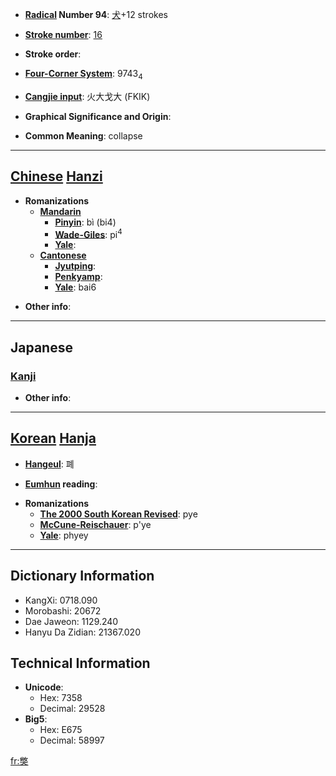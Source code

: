 * '''[[Wiktionary:Chinese radical index| Radical]] Number 94''': [[Wiktionary:Chinese radical index 犬|犬]]+12 strokes

* '''[[Wiktionary:Chinese total strokes index|Stroke number]]''': [[Wiktionary:Chinese total strokes index 16|16]]

* '''Stroke order''': 

* '''[[Wiktionary:Chinese four corner index|Four-Corner System]]''': 9743<sub>4</sub>

* '''[[Wiktionary:Chinese Cangjie index|Cangjie input]]''': 火大戈大 (FKIK)

* '''Graphical Significance and Origin''': 

* '''Common Meaning''': collapse

----

== [[Chinese]] [[Hanzi]] ==

* '''Romanizations'''
** '''[[Mandarin]]'''
*** '''[[Pinyin]]''': bì (bi4)
*** '''[[Wade-Giles]]''': pi<sup>4</sup>
*** '''[[Yale]]''': 
** '''[[Cantonese]]'''
*** '''[[Jyutping]]''':
*** '''[[Penkyamp]]''': 
*** '''[[Yale]]''': bai6

* '''Other info''': 

----

==Japanese==
===[[Kanji]]===
{{kanji|on readings=[[へい]] (hei), [[べい]] (bei), [[へつ]] (hetsu), [[べち]] (bechi)|kun readings=}}

* '''Other info''':  

----

== [[Korean]] [[Hanja]] ==

* '''[[Hangeul]]''': 폐

* '''[[Eumhun]] reading''': 

* '''Romanizations'''
** '''[[The 2000 South Korean Revised Romanization|The 2000 South Korean Revised]]''': pye
** '''[[McCune-Reischauer]]''': p'ye
** '''[[Yale]]''': phyey

----

== Dictionary Information ==

* KangXi: 0718.090
* Morobashi: 20672
* Dae Jaweon: 1129.240
* Hanyu Da Zidian: 21367.020

== Technical Information ==

* '''Unicode''':
** Hex: 7358
** Decimal: 29528
* '''Big5''':
** Hex: E675
** Decimal: 58997

[[fr:獘]]